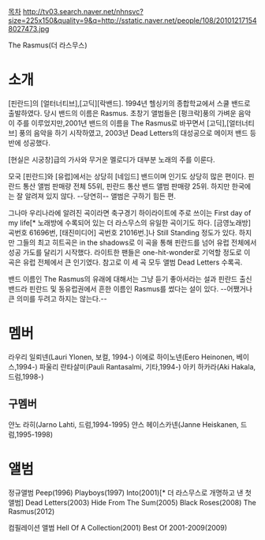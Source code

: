 [[목차]]
http://tv03.search.naver.net/nhnsvc?size=225x150&quality=9&q=http://sstatic.naver.net/people/108/201012171548027473.jpg

The Rasmus(더 라스무스) 

= 소개 =
[핀란드]의 [얼터너티브],[고딕][락밴드]. 1994년 헬싱키의 종합학교에서 스쿨 밴드로 출발하였다. 당시 밴드의 이름은 Rasmus. 초창기 앨범들은 [펑크락]풍의 가벼운 음악이 주를 이루었지만,2001년 밴드의 이름을 The Rasmus로 바꾸면서 [고딕],[얼터너티브] 풍의 음악을 하기 시작하였고, 2003년 Dead Letters의 대성공으로 메이저 밴드 등반에 성공했다.

[현실은 시궁창]급의 가사와 무거운 멜로디가 대부분 노래의 주를 이룬다. 

모국 [핀란드]와 [유럽]에서는 상당히 [네임드] 밴드이며 인기도 상당히 많은 편이다. 핀란드 통산 앨범 판매량 전체 55위, 핀란드 통산 밴드 앨범 판매량 25위. 하지만 한국에는 잘 알려져 있지 않다. --당연히-- 앨범은 구하기 힘든 편. 

그나마 우리나라에 알려진 곡이라면 축구경기 하이라이트에 주로 쓰이는 First day of my life[* 노래방에 수록되어 있는 더 라스무스의 유일한 곡이기도 하다. [금영노래방] 곡번호 61696번, [태진미디어] 곡번호 21016번.]나 Still Standing 정도가 있다. 하지만 그들의 최고 히트곡은 in the shadows로 이 곡을 통해 핀란드를 넘어 유럽 전체에서 성공 가도를 달리기 시작했다. 라이트한 팬들은 one-hit-wonder로 기억할 정도로 이 곡은 유럽 전체에서 큰 인기였다. 참고로 이 세 곡 모두 앨범 Dead Letters 수록곡.

밴드 이름인 The Rasmus의 유래에 대해서는 그냥 듣기 좋아서라는 설과 핀란드 출신 밴드라 핀란드 및 동유럽권에서 흔한 이름인 Rasmus를 썼다는 설이 있다. --어쨌거나 큰 의미를 두려고 하지는 않는다.--

= 멤버 =
라우리 일뢰넨(Lauri Ylonen, 보컬, 1994-)
이에로 하이노넨(Eero Heinonen, 베이스,1994-)
파울리 란타살미(Pauli Rantasalmi, 기타,1994-)
아키 하카라(Aki Hakala, 드럼,1998-)

== 구멤버 ==
얀노 라히(Jarno Lahti, 드럼,1994-1995)
얀스 헤이스카넨(Janne Heiskanen, 드럼,1995-1998)

= 앨범 =
정규앨범
Peep(1996)
Playboys(1997)
Into(2001)[* 더 라스무스로 개명하고 낸 첫 앨범]
Dead Letters(2003)
Hide From The Sum(2005)
Black Roses(2008)
The Rasmus(2012)

컴필레이션 앨범
Hell Of A Collection(2001)
Best Of 2001-2009(2009)
